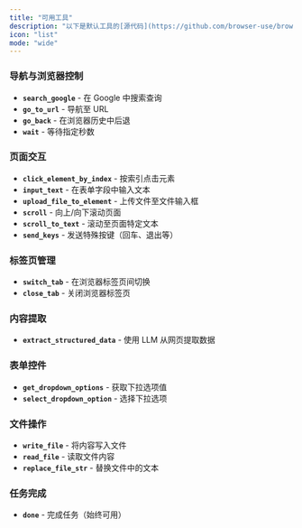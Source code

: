 ```yaml
---
title: "可用工具"
description: "以下是默认工具的[源代码](https://github.com/browser-use/browser-use/blob/main/browser_use/tools/service.py)："
icon: "list"
mode: "wide"
---
```


### 导航与浏览器控制

- **`search_google`** - 在 Google 中搜索查询
- **`go_to_url`** - 导航至 URL  
- **`go_back`** - 在浏览器历史中后退
- **`wait`** - 等待指定秒数

### 页面交互

- **`click_element_by_index`** - 按索引点击元素
- **`input_text`** - 在表单字段中输入文本
- **`upload_file_to_element`** - 上传文件至文件输入框
- **`scroll`** - 向上/向下滚动页面
- **`scroll_to_text`** - 滚动至页面特定文本
- **`send_keys`** - 发送特殊按键（回车、退出等）

### 标签页管理

- **`switch_tab`** - 在浏览器标签页间切换
- **`close_tab`** - 关闭浏览器标签页

### 内容提取

- **`extract_structured_data`** - 使用 LLM 从网页提取数据

### 表单控件

- **`get_dropdown_options`** - 获取下拉选项值
- **`select_dropdown_option`** - 选择下拉选项

### 文件操作

- **`write_file`** - 将内容写入文件
- **`read_file`** - 读取文件内容  
- **`replace_file_str`** - 替换文件中的文本

### 任务完成

- **`done`** - 完成任务（始终可用）
